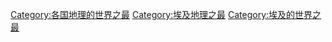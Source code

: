 [[Category:各国地理的世界之最|Category:各国地理的世界之最]]
[[Category:埃及地理之最|Category:埃及地理之最]]
[[Category:埃及的世界之最|Category:埃及的世界之最]]